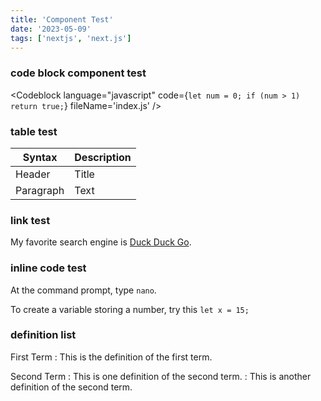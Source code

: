 ```yaml
---
title: 'Component Test'
date: '2023-05-09'
tags: ['nextjs', 'next.js']
---
```


### code block component test

<Codeblock language="javascript" code={`let num = 0;
if (num > 1) return true;`} fileName='index.js' />

### table test

| Syntax | Description |
| --- | ----------- |
| Header | Title |
| Paragraph | Text |

### link test

My favorite search engine is [Duck Duck Go](https://duckduckgo.com "The best search engine for privacy").

### inline code test

At the command prompt, type `nano`.

To create a variable storing a number, try this `let x = 15;`

### definition list

First Term
: This is the definition of the first term.

Second Term
: This is one definition of the second term.
: This is another definition of the second term.